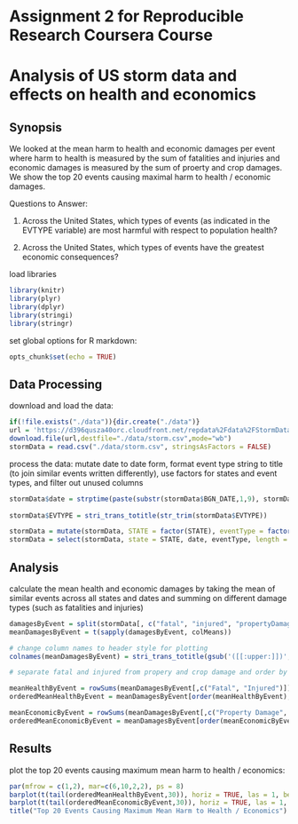 # Assignment 2 for Reproducible Research Coursera Course

# Analysis of US storm data and effects on health and economics

## Synopsis
We looked at the mean harm to health and economic damages per event where harm to health is measured by the sum of fatalities and injuries and economic damages is measured by the sum of proerty and crop damages. We show the top 20 events causing maximal harm to health / economic damages.

Questions to Answer:

1. Across the United States, which types of events (as indicated in the EVTYPE variable) are most harmful with respect to population health?

2. Across the United States, which types of events have the greatest economic consequences?


load libraries

```r
library(knitr)
library(plyr)
library(dplyr)
library(stringi)
library(stringr)
```

set global options for R markdown:

```r
opts_chunk$set(echo = TRUE)
```

## Data Processing

download and load the data:

```r
if(!file.exists("./data")){dir.create("./data")}
url = 'https://d396qusza40orc.cloudfront.net/repdata%2Fdata%2FStormData.csv.bz2'
download.file(url,destfile="./data/storm.csv",mode="wb")
stormData = read.csv("./data/storm.csv", stringsAsFactors = FALSE)
```

process the data: mutate date to date form, format event type string to title (to join similar events written differently), use factors for states and event types, and filter out unused columns

```r
stormData$date = strptime(paste(substr(stormData$BGN_DATE,1,9), stormData$BGN_TIME), "%m/%d/%Y %H%M")
 
stormData$EVTYPE = stri_trans_totitle(str_trim(stormData$EVTYPE))

stormData = mutate(stormData, STATE = factor(STATE), eventType = factor(EVTYPE))
stormData = select(stormData, state = STATE, date, eventType, length = LENGTH, width = WIDTH, state = STATE, fatal = FATALITIES, injured = INJURIES, propertyDamage = PROPDMG, propertyDamageExp = PROPDMGEXP, cropDamage = CROPDMG, cropDamageExp = CROPDMGEXP)
```

## Analysis

calculate the mean health and economic damages by taking the mean of similar events across all states and dates and summing on different damage types (such as fatalities and injuries)

```r

damagesByEvent = split(stormData[, c("fatal", "injured", "propertyDamage", "cropDamage")], stormData$eventType)
meanDamagesByEvent = t(sapply(damagesByEvent, colMeans))

# change column names to header style for plotting
colnames(meanDamagesByEvent) = stri_trans_totitle(gsub('([[:upper:]])', ' \\1', colnames(meanDamagesByEvent)))

# separate fatal and injured from propery and crop damage and order by sum

meanHealthByEvent = rowSums(meanDamagesByEvent[,c("Fatal", "Injured")])
orderedMeanHealthByEvent = meanDamagesByEvent[order(meanHealthByEvent),c("Fatal", "Injured")]

meanEconomicByEvent = rowSums(meanDamagesByEvent[,c("Property Damage", "Crop Damage")])
orderedMeanEconomicByEvent = meanDamagesByEvent[order(meanEconomicByEvent),c("Property Damage", "Crop Damage")]

```

## Results

plot the top 20 events causing maximum mean harm to health / economics:

```r
par(mfrow = c(1,2), mar=c(6,10,2,2), ps = 8)
barplot(t(tail(orderedMeanHealthByEvent,30)), horiz = TRUE, las = 1, beside = FALSE, legend.text = TRUE, args.legend = list(x=-10, y=-2))
barplot(t(tail(orderedMeanEconomicByEvent,30)), horiz = TRUE, las = 1, beside = FALSE, legend.text = TRUE, args.legend = list(x=-100, y=-2))
title("Top 20 Events Causing Maximum Mean Harm to Health / Economics")
```

